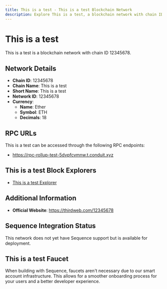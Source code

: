 ```yaml
--- 
title: This is a test - This is a test Blockchain Network
description: Explore This is a test, a blockchain network with chain ID 12345678. Learn about its native currency, Ether, and how to interact with the network.
---
```


# This is a test

This is a test is a blockchain network with chain ID 12345678.

## Network Details

- **Chain ID**: 12345678
- **Chain Name**: This is a test
- **Short Name**: This is a test
- **Network ID**: 12345678
- **Currency**: 
  - **Name**: Ether
  - **Symbol**: ETH
  - **Decimals**: 18

## RPC URLs

This is a test can be accessed through the following RPC endpoints:

- https://rpc-rollup-test-5dvpfcvmnw.t.conduit.xyz

## This is a test Block Explorers

- [This is a test Explorer](https://explorer-rollup-test-5dvpfcvmnw.t.conduit.xyz)

## Additional Information

- **Official Website**: https://thirdweb.com/12345678

## Sequence Integration Status

This network does not yet have Sequence support but is available for deployment.

## This is a test Faucet

When building with Sequence, faucets aren't necessary due to our smart account infrastructure. This allows for a smoother onboarding process for your users and a better developer experience.
